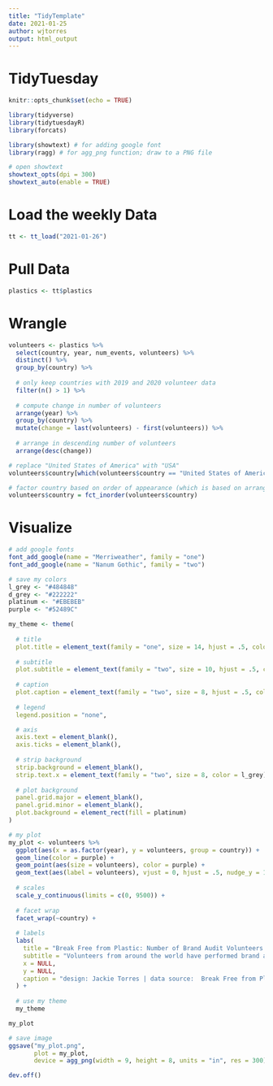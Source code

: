 ```yaml
---
title: "TidyTemplate"
date: 2021-01-25
author: wjtorres
output: html_output
---
```


# TidyTuesday

```r

knitr::opts_chunk$set(echo = TRUE)

library(tidyverse)
library(tidytuesdayR)
library(forcats)

library(showtext) # for adding google font
library(ragg) # for agg_png function; draw to a PNG file

# open showtext
showtext_opts(dpi = 300)
showtext_auto(enable = TRUE)
```

# Load the weekly Data

```r

tt <- tt_load("2021-01-26")

```
# Pull Data

```r

plastics <- tt$plastics

```

# Wrangle

```r

volunteers <- plastics %>%
  select(country, year, num_events, volunteers) %>%
  distinct() %>%
  group_by(country) %>%
  
  # only keep countries with 2019 and 2020 volunteer data
  filter(n() > 1) %>%
  
  # compute change in number of volunteers
  arrange(year) %>%
  group_by(country) %>%
  mutate(change = last(volunteers) - first(volunteers)) %>%
  
  # arrange in descending number of volunteers
  arrange(desc(change))

# replace "United States of America" with "USA"
volunteers$country[which(volunteers$country == "United States of America")] = "USA"

# factor country based on order of appearance (which is based on arrange of change above)
volunteers$country = fct_inorder(volunteers$country)

```

# Visualize

```r

# add google fonts
font_add_google(name = "Merriweather", family = "one")
font_add_google(name = "Nanum Gothic", family = "two")

# save my colors
l_grey <- "#484848"
d_grey <- "#222222"
platinum <- "#EBEBEB"
purple <- "#52489C"

my_theme <- theme(
  
  # title
  plot.title = element_text(family = "one", size = 14, hjust = .5, color = d_grey, margin = margin(10, 0, 0, 0)),
  
  # subtitle
  plot.subtitle = element_text(family = "two", size = 10, hjust = .5, color = d_grey, margin = margin(0, 0, 10, 0)),
  
  # caption
  plot.caption = element_text(family = "two", size = 8, hjust = .5, color = l_grey, margin = margin(20, 0, 0, 0)),
  
  # legend
  legend.position = "none",

  # axis
  axis.text = element_blank(),
  axis.ticks = element_blank(),
  
  # strip background
  strip.background = element_blank(),
  strip.text.x = element_text(family = "two", size = 8, color = l_grey),
  
  # plot background
  panel.grid.major = element_blank(),
  panel.grid.minor = element_blank(),
  plot.background = element_rect(fill = platinum)
)

# my plot
my_plot <- volunteers %>%
  ggplot(aes(x = as.factor(year), y = volunteers, group = country)) +
  geom_line(color = purple) +
  geom_point(aes(size = volunteers), color = purple) +
  geom_text(aes(label = volunteers), vjust = 0, hjust = .5, nudge_y = 1700, size = 2, color = l_grey, family = "two") +
  
  # scales
  scale_y_continuous(limits = c(0, 9500)) +
  
  # facet wrap
  facet_wrap(~country) +
  
  # labels
  labs(
    title = "Break Free from Plastic: Number of Brand Audit Volunteers from 2019 to 2020",
    subtitle = "Volunteers from around the world have performed brand audits to document plastic waste found in cleanup events.\nDuring a brand audit, volunteers categorize and count branded plastic packages. \nTheir efforts aide in identifying the world's top plastic polluters.",
    x = NULL,
    y = NULL,
    caption = "design: Jackie Torres | data source:  Break Free from Plastic courtesy of Sarah Sauve | #TidyTuesday 2021W5"
  ) +
  
  # use my theme
  my_theme

my_plot

# save image
ggsave("my_plot.png",
       plot = my_plot,
       device = agg_png(width = 9, height = 8, units = "in", res = 300))

dev.off()

```
